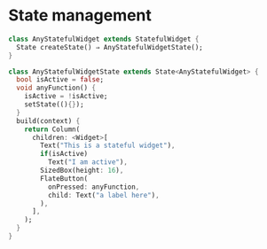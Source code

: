 # State management

```dart
class AnyStatefulWidget extends StatefulWidget {
  State createState() ⇒ AnyStatefulWidgetState();
}

class AnyStatefulWidgetState extends State<AnyStatefulWidget> {
  bool isActive = false;
  void anyFunction() {
    isActive = !isActive;
    setState((){});
  }
  build(context) {
    return Column(
      children: <Widget>[
        Text("This is a stateful widget"),
        if(isActive)
          Text("I am active"),
        SizedBox(height: 16),
        FlateButton(
          onPressed: anyFunction,
          child: Text("a label here"),
        ),
      ],
    );
  }
}
```
